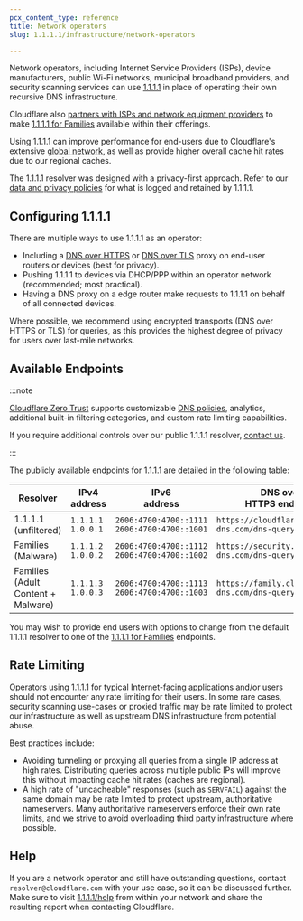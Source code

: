 ```yaml
---
pcx_content_type: reference
title: Network operators
slug: 1.1.1.1/infrastructure/network-operators

---
```


Network operators, including Internet Service Providers (ISPs), device manufacturers, public Wi-Fi networks, municipal broadband providers, and security scanning services can use [1.1.1.1](/1.1.1.1/setup/) in place of operating their own recursive DNS infrastructure.

Cloudflare also [partners with ISPs and network equipment providers](https://blog.cloudflare.com/) to make [1.1.1.1 for Families](/1.1.1.1/setup/#1111-for-families) available within their offerings.

Using 1.1.1.1 can improve performance for end-users due to Cloudflare's extensive [global network](https://www.cloudflare.com/network/), as well as provide higher overall cache hit rates due to our regional caches.

The 1.1.1.1 resolver was designed with a privacy-first approach. Refer to our [data and privacy policies](/1.1.1.1/privacy/public-dns-resolver/) for what is logged and retained by 1.1.1.1.

## Configuring 1.1.1.1

There are multiple ways to use 1.1.1.1 as an operator:

* Including a [DNS over HTTPS](/1.1.1.1/encryption/dns-over-https/) or [DNS over TLS](/1.1.1.1/encryption/dns-over-tls/) proxy on end-user routers or devices (best for privacy).
* Pushing 1.1.1.1 to devices via DHCP/PPP within an operator network (recommended; most practical).
* Having a DNS proxy on a edge router make requests to 1.1.1.1 on behalf of all connected devices.

Where possible, we recommend using encrypted transports (DNS over HTTPS or TLS) for queries, as this provides the highest degree of privacy for users over last-mile networks.

## Available Endpoints

:::note


[Cloudflare Zero Trust](https://www.cloudflare.com/products/zero-trust/) supports customizable [DNS policies](/cloudflare-one/policies/gateway/dns-policies/), analytics, additional built-in filtering categories, and custom rate limiting capabilities.

If you require additional controls over our public 1.1.1.1 resolver, [contact us](https://www.cloudflare.com/products/zero-trust/).


:::

The publicly available endpoints for 1.1.1.1 are detailed in the following table:



| Resolver                                 | IPv4 address               | IPv6 <br /> address                                  | DNS over <br /> HTTPS endpoint                  | DNS over <br /> TLS endpoint  |
| ---------------------------------------- | -------------------------- | ---------------------------------------------------- | ----------------------------------------------- | ----------------------------- |
| 1.1.1.1 <br />(unfiltered)               | `1.1.1.1` <br /> `1.0.0.1` | `2606:4700:4700::1111` <br /> `2606:4700:4700::1001` | `https://cloudflare-dns.com/dns-query`          | `cloudflare-dns.com`          |
| Families <br />(Malware)                 | `1.1.1.2` <br /> `1.0.0.2` | `2606:4700:4700::1112` <br /> `2606:4700:4700::1002` | `https://security.cloudflare-dns.com/dns-query` | `security.cloudflare-dns.com` |
| Families <br />(Adult Content + Malware) | `1.1.1.3` <br /> `1.0.0.3` | `2606:4700:4700::1113` <br /> `2606:4700:4700::1003` | `https://family.cloudflare-dns.com/dns-query`   | `family.cloudflare-dns.com`   |



You may wish to provide end users with options to change from the default 1.1.1.1 resolver to one of the [1.1.1.1 for Families](/1.1.1.1/setup/#1111-for-families) endpoints.

## Rate Limiting

Operators using 1.1.1.1 for typical Internet-facing applications and/or users should not encounter any rate limiting for their users. In some rare cases, security scanning use-cases or proxied traffic may be rate limited to protect our infrastructure as well as upstream DNS infrastructure from potential abuse.

Best practices include:

* Avoiding tunneling or proxying all queries from a single IP address at high rates. Distributing queries across multiple public IPs will improve this without impacting cache hit rates (caches are regional).
* A high rate of "uncacheable" responses (such as `SERVFAIL`) against the same domain may be rate limited to protect upstream, authoritative nameservers. Many authoritative nameservers enforce their own rate limits, and we strive to avoid overloading third party infrastructure where possible.

## Help

If you are a network operator and still have outstanding questions, contact `resolver@cloudflare.com` with your use case, so it can be discussed further. Make sure to visit [1.1.1.1/help](https://one.one.one.one/help) from within your network and share the resulting report when contacting Cloudflare.
